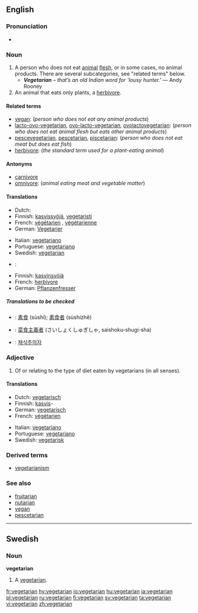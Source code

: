 {{wikipedia|vegetarianism}}
==English==

===Pronunciation===
* {{rhymes|ɛəriən}}

===Noun===
{{en-noun}}

<!-- There has been a kind of tug-of-war about the definitions of this article. According to other dictionaries the term "vegetarian" is a generic term covering many kinds of people that avoid animal products in their diet, including vegans, lactovegetarians, pescetarians etc. The definition below is written from that starting point. Before rushing to rewriting the article once again, please check at least three other dictionaries. -->

# A person who does not eat [[animal]] [[flesh]], or in some cases, no animal products. There are several subcategories, see "related terms" below.
#* '''''Vegetarian''' – that’s an old Indian word for 'lousy hunter.' '' &mdash; Andy Rooney
# An animal that eats only plants, a [[herbivore]].

====Related terms====
*[[vegan]]: (''person who does not eat any animal products'')
*[[lacto-ovo-vegetarian]], [[ovo-lacto-vegetarian]], [[ovolactovegetarian]]: (''person who does not eat animal flesh but eats other animal products'') 
*[[pescevegetarian]], [[pescetarian]], [[piscetarian]]: (''person who does not eat meat but does eat fish'')
*[[herbivore]]: (''the standard term used for a plant-eating animal'')

====Antonyms====
*[[carnivore]] 
*[[omnivore]]: (''animal eating meat and vegetable matter'')

====Translations====
{{trans-top|person who or animal that does not eat any animal flesh}}
*Dutch: {{t|nl|vegetariër}} {{m}}
*Finnish: [[kasvissyöjä]], [[vegetaristi]]
*French: [[végétarien]] {{m}}, [[végétarienne]] {{f}}
*German: [[Vegetarier]] {{m}}
{{trans-mid}}
*Italian: [[vegetariano#Italian|vegetariano]] {{m}}
*Portuguese: [[vegetariano#Portuguese|vegetariano]]
*Swedish: [[#Swedish|vegetarian]] {{c}}
{{trans-bottom}}

{{trans-top|plant-eating animal}}
*{{ttbc|Dutch}}: {{t|nl|herbivoor}} {{m}}
*Finnish: [[kasvinsyöjä]]
*French: [[herbivore#French|herbivore]] {{mf}}
*German: [[Pflanzenfresser]] {{m}}
{{trans-bottom}}

=====Translations to be checked=====
*{{ttbc|Chinese}}: [[素食]] (sùshí); [[素食者]] (sùshízhě)
*{{ttbc|Japanese}}: [[菜食主義者]] (さいしょくしゅぎしゃ, saishoku-shugi-sha)
*{{ttbc|Korean}}: [[채식주의자]]

===Adjective===
{{en-adj|-}}

# Of or relating to the type of diet eaten by vegetarians (in all senses).

====Translations====
{{trans-top|relating to the type of diet eaten by vegetarians}}
*Dutch: [[vegetarisch#Dutch|vegetarisch]]
*Finnish: [[kasvis]]-
*German: [[vegetarisch#German|vegetarisch]]
*French: [[végétarien]]
{{trans-mid}}
*Italian: [[vegetariano#Italian|vegetariano]]
*Portuguese: [[vegetariano#Portuguese|vegetariano]]
*Swedish: [[vegetarisk]]
{{trans-bottom}}

===Derived terms===
*[[vegetarianism]]

===See also===
*[[fruitarian]]
*[[nutarian]]
*[[vegan]]
*[[pescetarian]]

----

==Swedish==
{{sv-noun-reg-r-c|2=vegetariane}}
===Noun===
'''vegetarian''' {{c}}

# A [[#Noun|vegetarian]].

[[fr:vegetarian]]
[[hy:vegetarian]]
[[io:vegetarian]]
[[hu:vegetarian]]
[[ja:vegetarian]]
[[pl:vegetarian]]
[[ru:vegetarian]]
[[fi:vegetarian]]
[[sv:vegetarian]]
[[ta:vegetarian]]
[[vi:vegetarian]]
[[zh:vegetarian]]